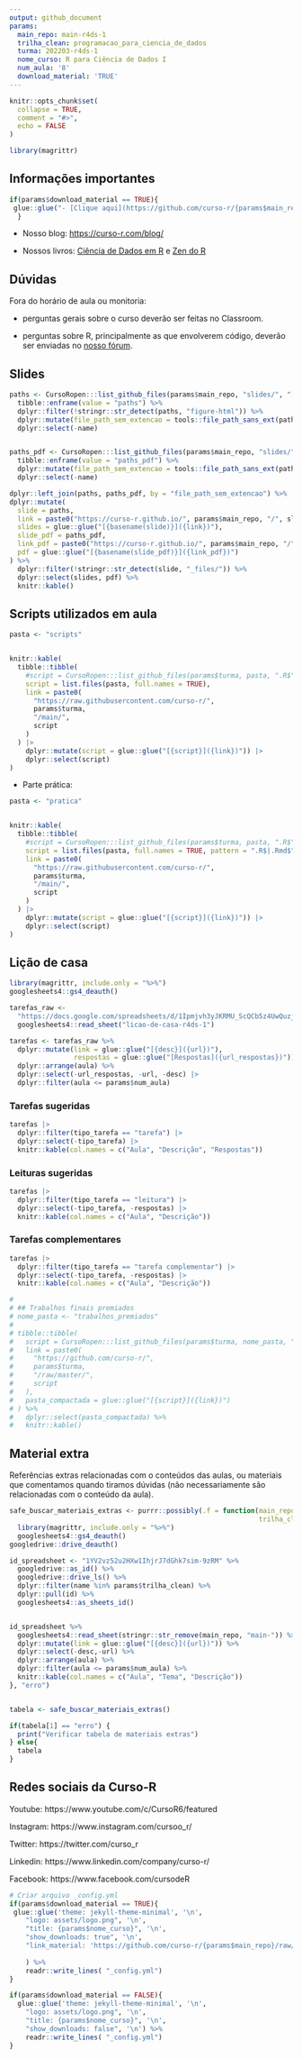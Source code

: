 ```yaml
---
output: github_document
params:
  main_repo: main-r4ds-1
  trilha_clean: programacao_para_ciencia_de_dados
  turma: 202203-r4ds-1
  nome_curso: R para Ciência de Dados I
  num_aula: '8'
  download_material: 'TRUE'
---
```


<!-- README.md is generated from README.Rmd. Please edit that file -->

```r
knitr::opts_chunk$set(
  collapse = TRUE,
  comment = "#>",
  echo = FALSE
)

library(magrittr)
```

## Informações importantes

```r
if(params$download_material == TRUE){
 glue::glue("- [Clique aqui](https://github.com/curso-r/{params$main_repo}/raw/master/material_do_curso.zip) para baixar o material do curso.")
  }
```

- Nosso blog: [https://curso-r.com/blog/](https://curso-r.com/blog/)

- Nossos livros: [Ciência de Dados em R](https://livro.curso-r.com/) e [Zen do R](https://curso-r.github.io/zen-do-r/)

## Dúvidas

Fora do horário de aula ou monitoria:

- perguntas gerais sobre o curso deverão ser feitas no Classroom.

- perguntas sobre R, principalmente as que envolverem código, deverão ser enviadas no [nosso fórum](https://discourse.curso-r.com/).


## Slides

```r
paths <- CursoRopen:::list_github_files(params$main_repo, "slides/", "[0-9]-.*html$") %>% 
  tibble::enframe(value = "paths") %>% 
  dplyr::filter(!stringr::str_detect(paths, "figure-html")) %>% 
  dplyr::mutate(file_path_sem_extencao = tools::file_path_sans_ext(paths)) %>% 
  dplyr::select(-name)


paths_pdf <- CursoRopen:::list_github_files(params$main_repo, "slides/", "[0-9]-.*pdf$") %>% 
  tibble::enframe(value = "paths_pdf") %>% 
  dplyr::mutate(file_path_sem_extencao = tools::file_path_sans_ext(paths_pdf)) %>%
  dplyr::select(-name)

dplyr::left_join(paths, paths_pdf, by = "file_path_sem_extencao") %>% 
dplyr::mutate(
  slide = paths,
  link = paste0("https://curso-r.github.io/", params$main_repo, "/", slide),
  slides = glue::glue("[{basename(slide)}]({link})"),
  slide_pdf = paths_pdf,
  link_pdf = paste0("https://curso-r.github.io/", params$main_repo, "/", slide_pdf),
  pdf = glue::glue("[{basename(slide_pdf)}]({link_pdf})")
) %>% 
  dplyr::filter(!stringr::str_detect(slide, "_files/")) %>%
  dplyr::select(slides, pdf) %>% 
  knitr::kable()
```


## Scripts utilizados em aula

```r
pasta <- "scripts"


knitr::kable(
  tibble::tibble(
    #script = CursoRopen:::list_github_files(params$turma, pasta, ".R$"),
    script = list.files(pasta, full.names = TRUE),
    link = paste0(
      "https://raw.githubusercontent.com/curso-r/",
      params$turma,
      "/main/",
      script
    )
  ) |> 
    dplyr::mutate(script = glue::glue("[{script}]({link})")) |> 
    dplyr::select(script) 
)
```

- Parte prática:

```r
pasta <- "pratica"


knitr::kable(
  tibble::tibble(
    #script = CursoRopen:::list_github_files(params$turma, pasta, ".R$"),
    script = list.files(pasta, full.names = TRUE, pattern = ".R$|.Rmd$" ),
    link = paste0(
      "https://raw.githubusercontent.com/curso-r/",
      params$turma,
      "/main/",
      script
    )
  ) |> 
    dplyr::mutate(script = glue::glue("[{script}]({link})")) |> 
    dplyr::select(script)
)
```

## Lição de casa

```r
library(magrittr, include.only = "%>%")
googlesheets4::gs4_deauth()

tarefas_raw <-
  "https://docs.google.com/spreadsheets/d/1Ipmjvh3yJKRMU_ScQCb5z4UwQuzjBV9Z3PIF_ojvFME/edit#gid=804267470" %>%
  googlesheets4::read_sheet("licao-de-casa-r4ds-1") 

tarefas <- tarefas_raw %>%
  dplyr::mutate(link = glue::glue("[{desc}]({url})"),
                respostas = glue::glue("[Respostas]({url_respostas})")) %>%
  dplyr::arrange(aula) %>%
  dplyr::select(-url_respostas, -url, -desc) |> 
  dplyr::filter(aula <= params$num_aula)

```

### Tarefas sugeridas

```r
tarefas |> 
  dplyr::filter(tipo_tarefa == "tarefa") |> 
  dplyr::select(-tipo_tarefa) |> 
  knitr::kable(col.names = c("Aula", "Descrição", "Respostas"))
```


### Leituras sugeridas

```r
tarefas |> 
  dplyr::filter(tipo_tarefa == "leitura") |> 
  dplyr::select(-tipo_tarefa, -respostas) |> 
  knitr::kable(col.names = c("Aula", "Descrição"))
```

### Tarefas complementares

```r
tarefas |> 
  dplyr::filter(tipo_tarefa == "tarefa complementar") |> 
  dplyr::select(-tipo_tarefa, -respostas) |> 
  knitr::kable(col.names = c("Aula", "Descrição"))
```



```r
# 
# ## Trabalhos finais premiados
# nome_pasta <- "trabalhos_premiados"
# 
# tibble::tibble(
#   script = CursoRopen:::list_github_files(params$turma, nome_pasta, ".zip|.rar"),
#   link = paste0(
#     "https://github.com/curso-r/",
#     params$turma,
#     "/raw/master/",
#     script
#   ),
#   pasta_compactada = glue::glue("[{script}]({link})")
# ) %>% 
#   dplyr::select(pasta_compactada) %>% 
#   knitr::kable()
```



## Material extra

Referências extras relacionadas com o conteúdos das aulas, ou materiais que comentamos quando tiramos dúvidas (não necessariamente são relacionadas com o conteúdo da aula).

```r
safe_buscar_materiais_extras <- purrr::possibly(.f = function(main_repo = params$main_repo, 
                                                              trilha_clean = params$trilha_clean){
  library(magrittr, include.only = "%>%")
  googlesheets4::gs4_deauth()
googledrive::drive_deauth()

id_spreadsheet <- "1YV2vz52u2HXw1IhjrJ7dGhk7sim-9zRM" %>%
  googledrive::as_id() %>%
  googledrive::drive_ls() %>%
  dplyr::filter(name %in% params$trilha_clean) %>%
  dplyr::pull(id) %>%
  googlesheets4::as_sheets_id()


id_spreadsheet %>%
  googlesheets4::read_sheet(stringr::str_remove(main_repo, "main-")) %>%
  dplyr::mutate(link = glue::glue("[{desc}]({url})")) %>%
  dplyr::select(-desc,-url) %>%
  dplyr::arrange(aula) %>%
  dplyr::filter(aula <= params$num_aula) %>%
  knitr::kable(col.names = c("Aula", "Tema", "Descrição")) 
}, "erro")


tabela <- safe_buscar_materiais_extras()

if(tabela[1] == "erro") {
  print("Verificar tabela de materiais extras")
} else{
  tabela
}

```

## Redes sociais da Curso-R


Youtube: https://www.youtube.com/c/CursoR6/featured

Instagram: https://www.instagram.com/cursoo_r/

Twitter: https://twitter.com/curso_r

Linkedin: https://www.linkedin.com/company/curso-r/

Facebook: https://www.facebook.com/cursodeR



```r
# Criar arquivo _config.yml
if(params$download_material == TRUE){
 glue::glue('theme: jekyll-theme-minimal', '\n',
    "logo: assets/logo.png", '\n',
    "title: {params$nome_curso}", '\n',
    "show_downloads: true", '\n',
    "link_material: 'https://github.com/curso-r/{params$main_repo}/raw/master/material_do_curso.zip'", '\n'
    
    ) %>%
    readr::write_lines( "_config.yml")
}

if(params$download_material == FALSE){
  glue::glue('theme: jekyll-theme-minimal', '\n',
    "logo: assets/logo.png", '\n',
    "title: {params$nome_curso}", '\n',
    "show_downloads: false", '\n') %>%
    readr::write_lines( "_config.yml")
}
```
